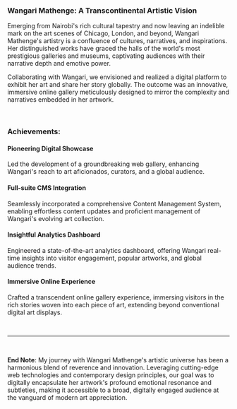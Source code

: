 ### Wangari Mathenge: A Transcontinental Artistic Vision

Emerging from Nairobi's rich cultural tapestry and now leaving an indelible mark on the art scenes of Chicago, London, and beyond, Wangari Mathenge's artistry is a confluence of cultures, narratives, and inspirations. Her distinguished works have graced the halls of the world's most prestigious galleries and museums, captivating audiences with their narrative depth and emotive power.

Collaborating with Wangari, we envisioned and realized a digital platform to exhibit her art and share her story globally. The outcome was an innovative, immersive online gallery meticulously designed to mirror the complexity and narratives embedded in her artwork.

<br />

### Achievements:

#### Pioneering Digital Showcase

Led the development of a groundbreaking web gallery, enhancing Wangari's reach to art aficionados, curators, and a global audience.

#### Full-suite CMS Integration

Seamlessly incorporated a comprehensive Content Management System, enabling effortless content updates and proficient management of Wangari's evolving art collection.

#### Insightful Analytics Dashboard

Engineered a state-of-the-art analytics dashboard, offering Wangari real-time insights into visitor engagement, popular artworks, and global audience trends.

#### Immersive Online Experience

Crafted a transcendent online gallery experience, immersing visitors in the rich stories woven into each piece of art, extending beyond conventional digital art displays.

<br />

---

<br />

**End Note**: My journey with Wangari Mathenge's artistic universe has been a harmonious blend of reverence and innovation. Leveraging cutting-edge web technologies and contemporary design principles, our goal was to digitally encapsulate her artwork's profound emotional resonance and subtleties, making it accessible to a broad, digitally engaged audience at the vanguard of modern art appreciation.
